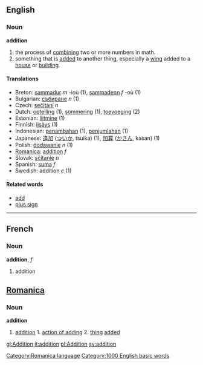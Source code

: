 {{wikipedia}}
==English==

===Noun===
'''addition'''

# the process of [[combining]] two or more numbers in math.
# something that is [[add]]ed to another thing, especially a [[wing]] added to a [[house]] or [[building]].

====Translations====
*Breton: [[sammadur]] ''m'' -ioù (1), [[sammadenn]] ''f'' -où (1)
*Bulgarian: [[събиране]] ''n'' (1)
*Czech: [[sečítání]]  ''n''
*Dutch: [[optelling]] (1), [[sommering]] (1), [[toevoeging]] (2)
*Estonian: [[liitmine]] (1)
*Finnish: [[lisäys]] (1)
*Indonesian: [[tambah|penambahan]] (1), [[jumlah|penjumlahan]] (1)
*Japanese: [[追加]] ([[ついか]], tsuika) (1), [[加算]] ([[かさん]], kasan) (1)
*Polish: [[dodawanie]] ''n'' (1)
*[[Romanica]]: [[addition]] ''f''
*Slovak: [[sčítanie]]  ''n''
*Spanish: [[suma]] ''f''
*Swedish: addition ''c'' (1)

====Related words====
*[[add]]
*[[plus sign]]
----

==French==

===Noun===
'''addition''', ''f''

# addition

==[[Romanica]]==
[[Category:Romanica language]]
===Noun===
<b>addition</b>
#[[addition]] 1. [[action of adding]] 2. [[thing]] [[added]]

[[Category:1000 English basic words]]

[[gl:Addition]]
[[it:addition]]
[[pl:Addition]]
[[sv:addition]]